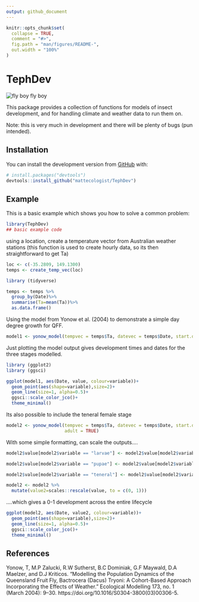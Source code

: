 ```yaml
---
output: github_document
---
```


<!-- README.md is generated from README.Rmd. Please edit that file -->

```r
knitr::opts_chunk$set(
  collapse = TRUE,
  comment = "#>",
  fig.path = "man/figures/README-",
  out.width = "100%"
)
```

# TephDev

![fly boy fly boy](man/figures/fly.png)
<!-- badges: start -->
<!-- badges: end -->

This package provides a collection of functions for models of insect development, and for handling climate and weather data to run them on.

Note: this is very much in development and there will be plenty of bugs (pun intended).

## Installation

You can install the development version from [GitHub](https://github.com/) with:

``` r
# install.packages("devtools")
devtools::install_github("mattecologist/TephDev")
```
## Example

This is a basic example which shows you how to solve a common problem:

```r
library(TephDev)
## basic example code
```
using a location, create a temperature vector from Australian weather stations (this function is used to create hourly data, so its then straightforward to get Ta)
```r
loc <- c(-35.2809, 149.1300)
temps <- create_temp_vec(loc)

library (tidyverse)

temps <- temps %>% 
  group_by(Date)%>%
  summarise(Ta=mean(Ta))%>%
  as.data.frame()

```

Using the model from Yonow et al. (2004) to demonstrate a simple day degree growth for QFF.

```r
model1 <- yonow_model(tempvec = temps$Ta, datevec = temps$Date, start.date="2018-12-14")
```

Just plotting the model output gives development times and dates for the three stages modelled.
```r
library (ggplot2)
library (ggsci)

ggplot(model1, aes(Date, value, colour=variable))+
  geom_point(aes(shape=variable),size=2)+
  geom_line(size=1, alpha=0.5)+
  ggsci::scale_color_jco()+
  theme_minimal()
```

Its also possible to include the teneral female stage
```r
model2 <- yonow_model(tempvec = temps$Ta, datevec = temps$Date, start.date="2018-12-14",
                      adult = TRUE)
```

With some simple formatting, can scale the outputs.... 
```r

model2$value[model2$variable == "larvae"] <- model2$value[model2$variable == "larvae"] + max(model2$value[model2$variable =="egg"])

model2$value[model2$variable == "pupae"] <- model2$value[model2$variable == "pupae"] + max(model2$value[model2$variable =="larvae"])

model2$value[model2$variable == "teneral"] <- model2$value[model2$variable == "teneral"] + max(model2$value[model2$variable =="pupae"])

model2 <- model2 %>%
  mutate(value2=scales::rescale(value, to = c(0, 1)))

```

....which gives a 0-1 development across the entire lifecycle
```r
ggplot(model2, aes(Date, value2, colour=variable))+
  geom_point(aes(shape=variable),size=2)+
  geom_line(size=1, alpha=0.5)+
  ggsci::scale_color_jco()+
  theme_minimal()
```

## References

Yonow, T, M.P Zalucki, R.W Sutherst, B.C Dominiak, G.F Maywald, D.A Maelzer, and D.J Kriticos. “Modelling the Population Dynamics of the Queensland Fruit Fly, Bactrocera (Dacus) Tryoni: A Cohort-Based Approach Incorporating the Effects of Weather.” Ecological Modelling 173, no. 1 (March 2004): 9–30. https://doi.org/10.1016/S0304-3800(03)00306-5.
